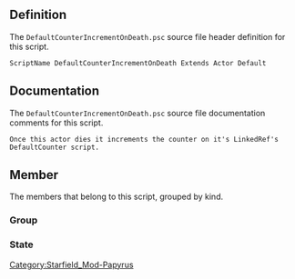 {{Script_Object_Summary
| title = DefaultCounterIncrementOnDeath
| name = [[SFM:Script-DefaultCounterIncrementOnDeath|DefaultCounterIncrementOnDeath]]
| extends = [[SFM:Script-Actor|Actor]] → [[SFM:Script-ObjectReference|ObjectReference]] → [[SFM:Script-Form|Form]] → [[SFM:Script-ScriptObject|ScriptObject]]
| flags = Default
}}


== Definition ==
The <code>DefaultCounterIncrementOnDeath.psc</code> source file header definition for this script.

<source lang="papyrus">
ScriptName DefaultCounterIncrementOnDeath Extends Actor Default
</source>


== Documentation ==
The <code>DefaultCounterIncrementOnDeath.psc</code> source file documentation comments for this script.

<source>
Once this actor dies it increments the counter on it's LinkedRef's DefaultCounter script.
</source>


== Member ==
The members that belong to this script, grouped by kind.

=== Group ===
{{Script_Object_Member_Summary
| title = Optional_Properties
| script = [[SFM:Script-DefaultCounterIncrementOnDeath|DefaultCounterIncrementOnDeath]]
| name = [[SFM:Script-DefaultCounterIncrementOnDeath/Optional_Properties|Optional_Properties]]
| kind = Group
}}

=== State ===
{{Script_Object_Member_Summary
| title = WaitingForDeath
| script = [[SFM:Script-DefaultCounterIncrementOnDeath|DefaultCounterIncrementOnDeath]]
| name = [[SFM:Script-DefaultCounterIncrementOnDeath/WaitingForDeath|WaitingForDeath]]
| kind = State
}}

{{Script_Object_Member_Summary
| title = AlreadyDied
| script = [[SFM:Script-DefaultCounterIncrementOnDeath|DefaultCounterIncrementOnDeath]]
| name = [[SFM:Script-DefaultCounterIncrementOnDeath/AlreadyDied|AlreadyDied]]
| kind = State
}}


[[Category:Starfield_Mod-Papyrus]]
